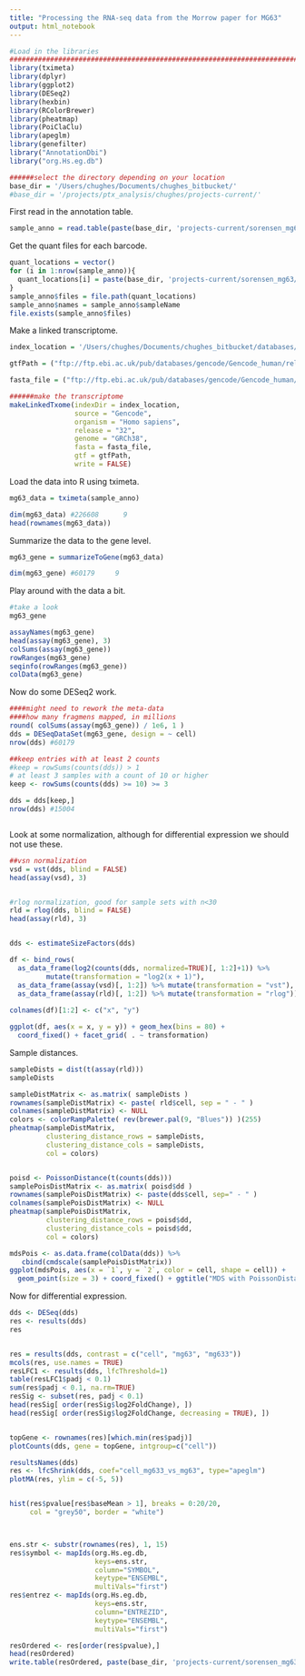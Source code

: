 ```yaml
---
title: "Processing the RNA-seq data from the Morrow paper for MG63"
output: html_notebook
---
```


```r
#Load in the libraries
###################################################################################################################################################################
library(tximeta)
library(dplyr)
library(ggplot2)
library(DESeq2)
library(hexbin)
library(RColorBrewer)
library(pheatmap)
library(PoiClaClu)
library(apeglm)
library(genefilter)
library("AnnotationDbi")
library("org.Hs.eg.db")

######select the directory depending on your location
base_dir = '/Users/chughes/Documents/chughes_bitbucket/'
#base_dir = '/projects/ptx_analysis/chughes/projects-current/'
```

First read in the annotation table.

```r
sample_anno = read.table(paste(base_dir, 'projects-current/sorensen_mg63/published-data/morrow_2018-NatureMedicine_PMID29334376/mg63-mg633-rna-seq_sequencing-annotation.csv',sep = ''), header = TRUE, sep = ',', stringsAsFactors = FALSE)
```

Get the quant files for each barcode.

```r
quant_locations = vector()
for (i in 1:nrow(sample_anno)){
  quant_locations[i] = paste(base_dir, 'projects-current/sorensen_mg63/published-data/morrow_2018-NatureMedicine_PMID29334376/', sample_anno[i,'barcode'], '_quant/quant.sf', sep = '')
}
sample_anno$files = file.path(quant_locations)
sample_anno$names = sample_anno$sampleName
file.exists(sample_anno$files)
```

Make a linked transcriptome.

```r
index_location = '/Users/chughes/Documents/chughes_bitbucket/databases/salmon/salmon-index_01Nov2019_Gencode-v32_human-transcriptome/'

gtfPath = ("ftp://ftp.ebi.ac.uk/pub/databases/gencode/Gencode_human/release_32/gencode.v32.annotation.gtf.gz") 

fasta_file = ("ftp://ftp.ebi.ac.uk/pub/databases/gencode/Gencode_human/release_32/gencode.v32.transcripts.fa.gz")

######make the transcriptome
makeLinkedTxome(indexDir = index_location, 
                source = "Gencode", 
                organism = "Homo sapiens", 
                release = "32",
                genome = "GRCh38",
                fasta = fasta_file,
                gtf = gtfPath,
                write = FALSE)

```

Load the data into R using tximeta.

```r
mg63_data = tximeta(sample_anno)

dim(mg63_data) #226608      9
head(rownames(mg63_data))
```

Summarize the data to the gene level.

```r
mg63_gene = summarizeToGene(mg63_data)

dim(mg63_gene) #60179     9
```

Play around with the data a bit.

```r
#take a look
mg63_gene

assayNames(mg63_gene)
head(assay(mg63_gene), 3)
colSums(assay(mg63_gene))
rowRanges(mg63_gene)
seqinfo(rowRanges(mg63_gene))
colData(mg63_gene)
```

Now do some DESeq2 work.

```r

####might need to rework the meta-data
####how many fragmens mapped, in millions
round( colSums(assay(mg63_gene)) / 1e6, 1 )
dds = DESeqDataSet(mg63_gene, design = ~ cell)
nrow(dds) #60179

##keep entries with at least 2 counts
#keep = rowSums(counts(dds)) > 1
# at least 3 samples with a count of 10 or higher
keep <- rowSums(counts(dds) >= 10) >= 3

dds = dds[keep,]
nrow(dds) #15004



```

Look at some normalization, although for differential expression we should not use these.

```r
##vsn normalization
vsd = vst(dds, blind = FALSE)
head(assay(vsd), 3)


#rlog normalization, good for sample sets with n<30
rld = rlog(dds, blind = FALSE)
head(assay(rld), 3)


dds <- estimateSizeFactors(dds)

df <- bind_rows(
  as_data_frame(log2(counts(dds, normalized=TRUE)[, 1:2]+1)) %>%
         mutate(transformation = "log2(x + 1)"),
  as_data_frame(assay(vsd)[, 1:2]) %>% mutate(transformation = "vst"),
  as_data_frame(assay(rld)[, 1:2]) %>% mutate(transformation = "rlog"))
  
colnames(df)[1:2] <- c("x", "y")  

ggplot(df, aes(x = x, y = y)) + geom_hex(bins = 80) +
  coord_fixed() + facet_grid( . ~ transformation)  
```

Sample distances.

```r
sampleDists = dist(t(assay(rld)))
sampleDists

sampleDistMatrix <- as.matrix( sampleDists )
rownames(sampleDistMatrix) <- paste( rld$cell, sep = " - " )
colnames(sampleDistMatrix) <- NULL
colors <- colorRampPalette( rev(brewer.pal(9, "Blues")) )(255)
pheatmap(sampleDistMatrix,
         clustering_distance_rows = sampleDists,
         clustering_distance_cols = sampleDists,
         col = colors)


poisd <- PoissonDistance(t(counts(dds)))
samplePoisDistMatrix <- as.matrix( poisd$dd )
rownames(samplePoisDistMatrix) <- paste(dds$cell, sep=" - " )
colnames(samplePoisDistMatrix) <- NULL
pheatmap(samplePoisDistMatrix,
         clustering_distance_rows = poisd$dd,
         clustering_distance_cols = poisd$dd,
         col = colors)

mdsPois <- as.data.frame(colData(dds)) %>%
   cbind(cmdscale(samplePoisDistMatrix))
ggplot(mdsPois, aes(x = `1`, y = `2`, color = cell, shape = cell)) +
  geom_point(size = 3) + coord_fixed() + ggtitle("MDS with PoissonDistances")
```

Now for differential expression.

```r
dds <- DESeq(dds)
res <- results(dds)
res


res = results(dds, contrast = c("cell", "mg63", "mg633"))
mcols(res, use.names = TRUE)
resLFC1 <- results(dds, lfcThreshold=1)
table(resLFC1$padj < 0.1)
sum(res$padj < 0.1, na.rm=TRUE)
resSig <- subset(res, padj < 0.1)
head(resSig[ order(resSig$log2FoldChange), ])
head(resSig[ order(resSig$log2FoldChange, decreasing = TRUE), ])


topGene <- rownames(res)[which.min(res$padj)]
plotCounts(dds, gene = topGene, intgroup=c("cell"))

resultsNames(dds)
res <- lfcShrink(dds, coef="cell_mg633_vs_mg63", type="apeglm")
plotMA(res, ylim = c(-5, 5))


hist(res$pvalue[res$baseMean > 1], breaks = 0:20/20,
     col = "grey50", border = "white")



ens.str <- substr(rownames(res), 1, 15)
res$symbol <- mapIds(org.Hs.eg.db,
                     keys=ens.str,
                     column="SYMBOL",
                     keytype="ENSEMBL",
                     multiVals="first")
res$entrez <- mapIds(org.Hs.eg.db,
                     keys=ens.str,
                     column="ENTREZID",
                     keytype="ENSEMBL",
                     multiVals="first")

resOrdered <- res[order(res$pvalue),]
head(resOrdered)
write.table(resOrdered, paste(base_dir, 'projects-current/sorensen_mg63/published-data/morrow_2018-NatureMedicine_PMID29334376/Routput/proedata.txt',sep = ''), col.names = TRUE, row.names = TRUE, quote = FALSE, sep = '\t')
```







